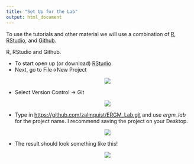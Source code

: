 ```yaml
---
title: "Set Up for the Lab"
output: html_document
---
```


To use the tutorials and other material we will use a combination of [R](https://cran.r-project.org/), [RStudio](http://www.RStudio.com), and [Github](http://www.github.com).

R, RStudio and Github. 

* To start open up (or download) [RStudio](http://www.RStudio.com)
* Next, go to File->New Project
<center>
<div style="width:500px; height=400px">
![](figures/RStudioGit1.PNG)
</div>
</center>
* Select Version Control -> Git
<center>
<div style="width:500px; height=400px">
![](figures/RStudioGit2.PNG)
</div>
</center>
* Type in <https://github.com/zalmquist/ERGM_Lab.git> and use *ergm_lab* for the project name. I recommend saving the project on your Desktop.
<center>
<div style="width:500px; height=400px">
![](figures/RStudioGit3.PNG)
</div>
</center>
* The result should look something like this!
<center>
<div style="width:500px; height=400px">
![](figures/RStudioGit4.PNG)
</div>
</center>


